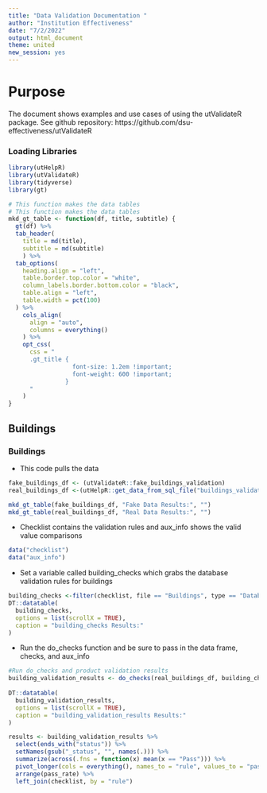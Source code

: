 ```yaml
---
title: "Data Validation Documentation "
author: "Institution Effectiveness"
date: "7/2/2022"
output: html_document
theme: united
new_session: yes
---
```



# Purpose

The document shows examples and use cases of using the utValidateR package.
See github repository: https://github.com/dsu-effectiveness/utValidateR

### Loading Libraries

```r
library(utHelpR)
library(utValidateR)
library(tidyverse)
library(gt)

# This function makes the data tables
# This function makes the data tables
mkd_gt_table <- function(df, title, subtitle) {
  gt(df) %>%
  tab_header(
    title = md(title),
    subtitle = md(subtitle)
    ) %>%
  tab_options(
    heading.align = "left",
    table.border.top.color = "white",
    column_labels.border.bottom.color = "black",
    table.align = "left",
    table.width = pct(100)
  ) %>%
    cols_align(
      align = "auto",
      columns = everything()
    ) %>%
    opt_css(
      css = "
      .gt_title {
                  font-size: 1.2em !important;
                  font-weight: 600 !important;
                }
      "
    )
}
```

## Buildings

### Buildings
- This code pulls the data
```r

fake_buildings_df <- (utValidateR::fake_buildings_validation)
real_buildings_df <-(utHelpR::get_data_from_sql_file("buildings_validation.sql", "edify", "sandbox"))

mkd_gt_table(fake_buildings_df, "Fake Data Results:", "")
mkd_gt_table(real_buildings_df, "Real Data Results:", "")
```

- Checklist contains the validation rules and aux_info shows the valid value comparisons
```r
data("checklist")
data("aux_info")
```

- Set a variable called building_checks which grabs the database validation rules for buildings
```r
building_checks <-filter(checklist, file == "Buildings", type == "Database")
DT::datatable(
  building_checks,
  options = list(scrollX = TRUE),
  caption = "building_checks Results:"
)
```

- Run the do_checks function and be sure to pass in the data frame, checks, and aux_info

```r
#Run do_checks and product validation results
building_validation_results <- do_checks(real_buildings_df, building_checks, aux_info)
  
DT::datatable(
  building_validation_results,
  options = list(scrollX = TRUE),
  caption = "building_validation_results Results:"
)

results <- building_validation_results %>% 
  select(ends_with("status")) %>% 
  setNames(gsub("_status", "", names(.))) %>% 
  summarize(across(.fns = function(x) mean(x == "Pass"))) %>% 
  pivot_longer(cols = everything(), names_to = "rule", values_to = "pass_rate") %>% 
  arrange(pass_rate) %>% 
  left_join(checklist, by = "rule")
```
